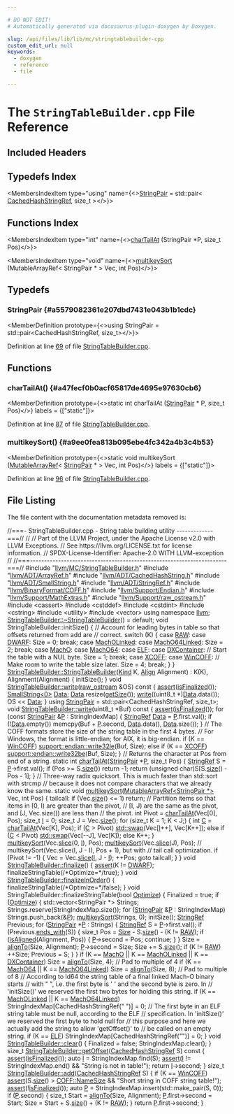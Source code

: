 ```yaml
---

# DO NOT EDIT!
# Automatically generated via docusaurus-plugin-doxygen by Doxygen.

slug: /api/files/lib/lib/mc/stringtablebuilder-cpp
custom_edit_url: null
keywords:
  - doxygen
  - reference
  - file

---
```





# The `StringTableBuilder.cpp` File Reference

<DoxygenPage pluginConfig={pluginConfig}>



## Included Headers

<IncludesList>
<IncludesListItem
  filePath="llvm/MC/StringTableBuilder.h"
  permalink="/docs/api/files/include/include/llvm/include/llvm/mc/stringtablebuilder-h"
  isLocal="true" />
<IncludesListItem
  filePath="llvm/ADT/ArrayRef.h"
  permalink="/docs/api/files/include/include/llvm/include/llvm/adt/arrayref-h"
  isLocal="true" />
<IncludesListItem
  filePath="llvm/ADT/CachedHashString.h"
  permalink="/docs/api/files/include/include/llvm/include/llvm/adt/cachedhashstring-h"
  isLocal="true" />
<IncludesListItem
  filePath="llvm/ADT/SmallString.h"
  permalink="/docs/api/files/include/include/llvm/include/llvm/adt/smallstring-h"
  isLocal="true" />
<IncludesListItem
  filePath="llvm/ADT/StringRef.h"
  permalink="/docs/api/files/include/include/llvm/include/llvm/adt/stringref-h"
  isLocal="true" />
<IncludesListItem
  filePath="llvm/BinaryFormat/COFF.h"
  permalink="/docs/api/files/include/include/llvm/include/llvm/binaryformat/coff-h"
  isLocal="true" />
<IncludesListItem
  filePath="llvm/Support/Endian.h"
  permalink="/docs/api/files/include/include/llvm/include/llvm/support/endian-h"
  isLocal="true" />
<IncludesListItem
  filePath="llvm/Support/MathExtras.h"
  permalink="/docs/api/files/include/include/llvm/include/llvm/support/mathextras-h"
  isLocal="true" />
<IncludesListItem
  filePath="llvm/Support/raw_ostream.h"
  permalink="/docs/api/files/include/include/llvm/include/llvm/support/raw-ostream-h"
  isLocal="true" />
<IncludesListItem
  filePath="cassert"
  permalink=""
  isLocal="false" />
<IncludesListItem
  filePath="cstddef"
  permalink=""
  isLocal="false" />
<IncludesListItem
  filePath="cstdint"
  permalink=""
  isLocal="false" />
<IncludesListItem
  filePath="cstring"
  permalink=""
  isLocal="false" />
<IncludesListItem
  filePath="utility"
  permalink=""
  isLocal="false" />
<IncludesListItem
  filePath="vector"
  permalink=""
  isLocal="false" />
</IncludesList>

## Typedefs Index

<MembersIndex>

<MembersIndexItem
  type="using"
  name={<><a href="#a5579082361e207dbd7431e043b1b1cdc">StringPair</a> = std::pair&lt; <a href="/docs/api/classes/llvm/cachedhashstringref">CachedHashStringRef</a>, size&#95;t &gt;</>}>
</MembersIndexItem>

</MembersIndex>

## Functions Index

<MembersIndex>

<MembersIndexItem
  type="int"
  name={<><a href="#a47fecf0b0acf65817de4695e97630cb6">charTailAt</a> (StringPair &#42;P, size&#95;t Pos)</>}>
</MembersIndexItem>

<MembersIndexItem
  type="void"
  name={<><a href="#a9ee0fea813b095ebe4fc342a4b3c4b53">multikeySort</a> (MutableArrayRef&lt; StringPair &#42; &gt; Vec, int Pos)</>}>
</MembersIndexItem>

</MembersIndex>


<SectionDefinition>

## Typedefs

### StringPair {#a5579082361e207dbd7431e043b1b1cdc}

<MemberDefinition
  prototype={<>using StringPair =  std::pair&lt;CachedHashStringRef, size&#95;t&gt;</>}>

Definition at line <a href="#l00069">69</a> of file <a href="/docs/api/files/lib/lib/mc/stringtablebuilder-cpp">StringTableBuilder.cpp</a>.
</MemberDefinition>

</SectionDefinition>

<SectionDefinition>

## Functions

### charTailAt() {#a47fecf0b0acf65817de4695e97630cb6}

<MemberDefinition
  prototype={<>static int charTailAt (<a href="#a5579082361e207dbd7431e043b1b1cdc">StringPair</a> &#42; P, size&#95;t Pos)</>}
  labels = {["static"]}>

Definition at line <a href="#l00087">87</a> of file <a href="/docs/api/files/lib/lib/mc/stringtablebuilder-cpp">StringTableBuilder.cpp</a>.
</MemberDefinition>

### multikeySort() {#a9ee0fea813b095ebe4fc342a4b3c4b53}

<MemberDefinition
  prototype={<>static void multikeySort (<a href="/docs/api/classes/llvm/mutablearrayref">MutableArrayRef</a>&lt; <a href="#a5579082361e207dbd7431e043b1b1cdc">StringPair</a> &#42; &gt; Vec, int Pos)</>}
  labels = {["static"]}>

Definition at line <a href="#l00096">96</a> of file <a href="/docs/api/files/lib/lib/mc/stringtablebuilder-cpp">StringTableBuilder.cpp</a>.
</MemberDefinition>

</SectionDefinition>

## File Listing

The file content with the documentation metadata removed is:

<ProgramListing>

<Link id="l00001" /><CodeLine lineNumber="1"><Highlight kind="comment">//===- StringTableBuilder.cpp - String table building utility -------------===//</Highlight><Highlight kind="normal"></Highlight></CodeLine>
<Link id="l00002" /><CodeLine lineNumber="2"><Highlight kind="normal"></Highlight><Highlight kind="comment">//</Highlight><Highlight kind="normal"></Highlight></CodeLine>
<Link id="l00003" /><CodeLine lineNumber="3"><Highlight kind="normal"></Highlight><Highlight kind="comment">// Part of the LLVM Project, under the Apache License v2.0 with LLVM Exceptions.</Highlight><Highlight kind="normal"></Highlight></CodeLine>
<Link id="l00004" /><CodeLine lineNumber="4"><Highlight kind="normal"></Highlight><Highlight kind="comment">// See https://llvm.org/LICENSE.txt for license information.</Highlight><Highlight kind="normal"></Highlight></CodeLine>
<Link id="l00005" /><CodeLine lineNumber="5"><Highlight kind="normal"></Highlight><Highlight kind="comment">// SPDX-License-Identifier: Apache-2.0 WITH LLVM-exception</Highlight><Highlight kind="normal"></Highlight></CodeLine>
<Link id="l00006" /><CodeLine lineNumber="6"><Highlight kind="normal"></Highlight><Highlight kind="comment">//</Highlight><Highlight kind="normal"></Highlight></CodeLine>
<Link id="l00007" /><CodeLine lineNumber="7"><Highlight kind="normal"></Highlight><Highlight kind="comment">//===----------------------------------------------------------------------===//</Highlight><Highlight kind="normal"></Highlight></CodeLine>
<Link id="l00008" /><CodeLine lineNumber="8"><Highlight kind="normal"></Highlight></CodeLine>
<Link id="l00009" /><CodeLine lineNumber="9"><Highlight kind="normal"></Highlight><Highlight kind="preprocessor">#include &quot;<a href="/docs/api/files/include/include/llvm/include/llvm/mc/stringtablebuilder-h">llvm/MC/StringTableBuilder.h</a>&quot;</Highlight><Highlight kind="normal"></Highlight></CodeLine>
<Link id="l00010" /><CodeLine lineNumber="10"><Highlight kind="normal"></Highlight><Highlight kind="preprocessor">#include &quot;<a href="/docs/api/files/include/include/llvm/include/llvm/adt/arrayref-h">llvm/ADT/ArrayRef.h</a>&quot;</Highlight><Highlight kind="normal"></Highlight></CodeLine>
<Link id="l00011" /><CodeLine lineNumber="11"><Highlight kind="normal"></Highlight><Highlight kind="preprocessor">#include &quot;<a href="/docs/api/files/include/include/llvm/include/llvm/adt/cachedhashstring-h">llvm/ADT/CachedHashString.h</a>&quot;</Highlight><Highlight kind="normal"></Highlight></CodeLine>
<Link id="l00012" /><CodeLine lineNumber="12"><Highlight kind="normal"></Highlight><Highlight kind="preprocessor">#include &quot;<a href="/docs/api/files/include/include/llvm/include/llvm/adt/smallstring-h">llvm/ADT/SmallString.h</a>&quot;</Highlight><Highlight kind="normal"></Highlight></CodeLine>
<Link id="l00013" /><CodeLine lineNumber="13"><Highlight kind="normal"></Highlight><Highlight kind="preprocessor">#include &quot;<a href="/docs/api/files/include/include/llvm/include/llvm/adt/stringref-h">llvm/ADT/StringRef.h</a>&quot;</Highlight><Highlight kind="normal"></Highlight></CodeLine>
<Link id="l00014" /><CodeLine lineNumber="14"><Highlight kind="normal"></Highlight><Highlight kind="preprocessor">#include &quot;<a href="/docs/api/files/include/include/llvm/include/llvm/binaryformat/coff-h">llvm/BinaryFormat/COFF.h</a>&quot;</Highlight><Highlight kind="normal"></Highlight></CodeLine>
<Link id="l00015" /><CodeLine lineNumber="15"><Highlight kind="normal"></Highlight><Highlight kind="preprocessor">#include &quot;<a href="/docs/api/files/include/include/llvm/include/llvm/support/endian-h">llvm/Support/Endian.h</a>&quot;</Highlight><Highlight kind="normal"></Highlight></CodeLine>
<Link id="l00016" /><CodeLine lineNumber="16"><Highlight kind="normal"></Highlight><Highlight kind="preprocessor">#include &quot;<a href="/docs/api/files/include/include/llvm/include/llvm/support/mathextras-h">llvm/Support/MathExtras.h</a>&quot;</Highlight><Highlight kind="normal"></Highlight></CodeLine>
<Link id="l00017" /><CodeLine lineNumber="17"><Highlight kind="normal"></Highlight><Highlight kind="preprocessor">#include &quot;<a href="/docs/api/files/include/include/llvm/include/llvm/support/raw-ostream-h">llvm/Support/raw&#95;ostream.h</a>&quot;</Highlight><Highlight kind="normal"></Highlight></CodeLine>
<Link id="l00018" /><CodeLine lineNumber="18"><Highlight kind="normal"></Highlight><Highlight kind="preprocessor">#include &lt;cassert&gt;</Highlight><Highlight kind="normal"></Highlight></CodeLine>
<Link id="l00019" /><CodeLine lineNumber="19"><Highlight kind="normal"></Highlight><Highlight kind="preprocessor">#include &lt;cstddef&gt;</Highlight><Highlight kind="normal"></Highlight></CodeLine>
<Link id="l00020" /><CodeLine lineNumber="20"><Highlight kind="normal"></Highlight><Highlight kind="preprocessor">#include &lt;cstdint&gt;</Highlight><Highlight kind="normal"></Highlight></CodeLine>
<Link id="l00021" /><CodeLine lineNumber="21"><Highlight kind="normal"></Highlight><Highlight kind="preprocessor">#include &lt;cstring&gt;</Highlight><Highlight kind="normal"></Highlight></CodeLine>
<Link id="l00022" /><CodeLine lineNumber="22"><Highlight kind="normal"></Highlight><Highlight kind="preprocessor">#include &lt;utility&gt;</Highlight><Highlight kind="normal"></Highlight></CodeLine>
<Link id="l00023" /><CodeLine lineNumber="23"><Highlight kind="normal"></Highlight><Highlight kind="preprocessor">#include &lt;vector&gt;</Highlight><Highlight kind="normal"></Highlight></CodeLine>
<Link id="l00024" /><CodeLine lineNumber="24"><Highlight kind="normal"></Highlight></CodeLine>
<Link id="l00025" /><CodeLine lineNumber="25"><Highlight kind="normal"></Highlight><Highlight kind="keyword">using namespace </Highlight><Highlight kind="normal"><a href="/docs/api/namespaces/llvm">llvm</a>;</Highlight></CodeLine>
<Link id="l00026" /><CodeLine lineNumber="26"><Highlight kind="normal"></Highlight></CodeLine>
<Link id="l00027" /><CodeLine lineNumber="27"><Highlight kind="normal"><a href="/docs/api/classes/llvm/stringtablebuilder/#a6cafb774782fffec29167921f23e9f6c">StringTableBuilder::~StringTableBuilder</a>() = </Highlight><Highlight kind="keywordflow">default</Highlight><Highlight kind="normal">;</Highlight></CodeLine>
<Link id="l00028" /><CodeLine lineNumber="28"><Highlight kind="normal"></Highlight></CodeLine>
<Link id="l00029" /><CodeLine lineNumber="29"><Highlight kind="normal"></Highlight><Highlight kind="keywordtype">void</Highlight><Highlight kind="normal"> StringTableBuilder::initSize() &#123;</Highlight></CodeLine>
<Link id="l00030" /><CodeLine lineNumber="30"><Highlight kind="normal">  </Highlight><Highlight kind="comment">// Account for leading bytes in table so that offsets returned from add are</Highlight><Highlight kind="normal"></Highlight></CodeLine>
<Link id="l00031" /><CodeLine lineNumber="31"><Highlight kind="normal">  </Highlight><Highlight kind="comment">// correct.</Highlight><Highlight kind="normal"></Highlight></CodeLine>
<Link id="l00032" /><CodeLine lineNumber="32"><Highlight kind="normal">  </Highlight><Highlight kind="keywordflow">switch</Highlight><Highlight kind="normal"> (K) &#123;</Highlight></CodeLine>
<Link id="l00033" /><CodeLine lineNumber="33"><Highlight kind="normal">  </Highlight><Highlight kind="keywordflow">case</Highlight><Highlight kind="normal"> <a href="/docs/api/classes/llvm/stringtablebuilder/#a58c8b5f09afd8827aed05c9a1804e73aa7276fc7b95014e9041e70e8d0bfcdc3d">RAW</a>:</Highlight></CodeLine>
<Link id="l00034" /><CodeLine lineNumber="34"><Highlight kind="normal">  </Highlight><Highlight kind="keywordflow">case</Highlight><Highlight kind="normal"> <a href="/docs/api/classes/llvm/stringtablebuilder/#a58c8b5f09afd8827aed05c9a1804e73aafa19fdcc19d034fbc975465426a59188">DWARF</a>:</Highlight></CodeLine>
<Link id="l00035" /><CodeLine lineNumber="35"><Highlight kind="normal">    Size = 0;</Highlight></CodeLine>
<Link id="l00036" /><CodeLine lineNumber="36"><Highlight kind="normal">    </Highlight><Highlight kind="keywordflow">break</Highlight><Highlight kind="normal">;</Highlight></CodeLine>
<Link id="l00037" /><CodeLine lineNumber="37"><Highlight kind="normal">  </Highlight><Highlight kind="keywordflow">case</Highlight><Highlight kind="normal"> <a href="/docs/api/classes/llvm/stringtablebuilder/#a58c8b5f09afd8827aed05c9a1804e73aa9ab9fedf71c77844b4a749845cd82e06">MachOLinked</a>:</Highlight></CodeLine>
<Link id="l00038" /><CodeLine lineNumber="38"><Highlight kind="normal">  </Highlight><Highlight kind="keywordflow">case</Highlight><Highlight kind="normal"> <a href="/docs/api/classes/llvm/stringtablebuilder/#a58c8b5f09afd8827aed05c9a1804e73aa24f103126892bfe4a4889575005e5837">MachO64Linked</a>:</Highlight></CodeLine>
<Link id="l00039" /><CodeLine lineNumber="39"><Highlight kind="normal">    Size = 2;</Highlight></CodeLine>
<Link id="l00040" /><CodeLine lineNumber="40"><Highlight kind="normal">    </Highlight><Highlight kind="keywordflow">break</Highlight><Highlight kind="normal">;</Highlight></CodeLine>
<Link id="l00041" /><CodeLine lineNumber="41"><Highlight kind="normal">  </Highlight><Highlight kind="keywordflow">case</Highlight><Highlight kind="normal"> <a href="/docs/api/classes/llvm/stringtablebuilder/#a58c8b5f09afd8827aed05c9a1804e73aad9c26952cc8eda5313843bab92a4b47c">MachO</a>:</Highlight></CodeLine>
<Link id="l00042" /><CodeLine lineNumber="42"><Highlight kind="normal">  </Highlight><Highlight kind="keywordflow">case</Highlight><Highlight kind="normal"> <a href="/docs/api/classes/llvm/stringtablebuilder/#a58c8b5f09afd8827aed05c9a1804e73aad1181b7fcf315dfde97a58d1a158b2e1">MachO64</a>:</Highlight></CodeLine>
<Link id="l00043" /><CodeLine lineNumber="43"><Highlight kind="normal">  </Highlight><Highlight kind="keywordflow">case</Highlight><Highlight kind="normal"> <a href="/docs/api/classes/llvm/stringtablebuilder/#a58c8b5f09afd8827aed05c9a1804e73aadb97a5bc1bb9ee2bc8b2dbb9065755f5">ELF</a>:</Highlight></CodeLine>
<Link id="l00044" /><CodeLine lineNumber="44"><Highlight kind="normal">  </Highlight><Highlight kind="keywordflow">case</Highlight><Highlight kind="normal"> <a href="/docs/api/classes/llvm/stringtablebuilder/#a58c8b5f09afd8827aed05c9a1804e73aa195bde7c1cb7c6635198f26a25801ab6">DXContainer</a>:</Highlight></CodeLine>
<Link id="l00045" /><CodeLine lineNumber="45"><Highlight kind="normal">    </Highlight><Highlight kind="comment">// Start the table with a NUL byte.</Highlight><Highlight kind="normal"></Highlight></CodeLine>
<Link id="l00046" /><CodeLine lineNumber="46"><Highlight kind="normal">    Size = 1;</Highlight></CodeLine>
<Link id="l00047" /><CodeLine lineNumber="47"><Highlight kind="normal">    </Highlight><Highlight kind="keywordflow">break</Highlight><Highlight kind="normal">;</Highlight></CodeLine>
<Link id="l00048" /><CodeLine lineNumber="48"><Highlight kind="normal">  </Highlight><Highlight kind="keywordflow">case</Highlight><Highlight kind="normal"> <a href="/docs/api/classes/llvm/stringtablebuilder/#a58c8b5f09afd8827aed05c9a1804e73aa4577a254fb772e7f6c92648b602657f1">XCOFF</a>:</Highlight></CodeLine>
<Link id="l00049" /><CodeLine lineNumber="49"><Highlight kind="normal">  </Highlight><Highlight kind="keywordflow">case</Highlight><Highlight kind="normal"> <a href="/docs/api/classes/llvm/stringtablebuilder/#a58c8b5f09afd8827aed05c9a1804e73aa3b433aad0b57e92f9970815c495fad4d">WinCOFF</a>:</Highlight></CodeLine>
<Link id="l00050" /><CodeLine lineNumber="50"><Highlight kind="normal">    </Highlight><Highlight kind="comment">// Make room to write the table size later.</Highlight><Highlight kind="normal"></Highlight></CodeLine>
<Link id="l00051" /><CodeLine lineNumber="51"><Highlight kind="normal">    Size = 4;</Highlight></CodeLine>
<Link id="l00052" /><CodeLine lineNumber="52"><Highlight kind="normal">    </Highlight><Highlight kind="keywordflow">break</Highlight><Highlight kind="normal">;</Highlight></CodeLine>
<Link id="l00053" /><CodeLine lineNumber="53"><Highlight kind="normal">  &#125;</Highlight></CodeLine>
<Link id="l00054" /><CodeLine lineNumber="54"><Highlight kind="normal">&#125;</Highlight></CodeLine>
<Link id="l00055" /><CodeLine lineNumber="55"><Highlight kind="normal"></Highlight></CodeLine>
<Link id="l00056" /><CodeLine lineNumber="56" lineLink="/docs/api/classes/llvm/stringtablebuilder/#af37419537c597404e7659cc4e2096f39"><Highlight kind="normal"><a href="/docs/api/classes/llvm/stringtablebuilder/#af37419537c597404e7659cc4e2096f39">StringTableBuilder::StringTableBuilder</a>(<a href="/docs/api/classes/llvm/stringtablebuilder/#a58c8b5f09afd8827aed05c9a1804e73a">Kind</a> K, <a href="/docs/api/structs/llvm/align">Align</a> Alignment)</Highlight></CodeLine>
<Link id="l00057" /><CodeLine lineNumber="57"><Highlight kind="normal">    : K(K), Alignment(Alignment) &#123;</Highlight></CodeLine>
<Link id="l00058" /><CodeLine lineNumber="58"><Highlight kind="normal">  initSize();</Highlight></CodeLine>
<Link id="l00059" /><CodeLine lineNumber="59"><Highlight kind="normal">&#125;</Highlight></CodeLine>
<Link id="l00060" /><CodeLine lineNumber="60"><Highlight kind="normal"></Highlight></CodeLine>
<Link id="l00061" /><CodeLine lineNumber="61" lineLink="/docs/api/classes/llvm/stringtablebuilder/#ae2469d919349b52e2d98dd09fed5d623"><Highlight kind="normal"></Highlight><Highlight kind="keywordtype">void</Highlight><Highlight kind="normal"> <a href="/docs/api/classes/llvm/stringtablebuilder/#ae2469d919349b52e2d98dd09fed5d623">StringTableBuilder::write</a>(<a href="/docs/api/classes/llvm/raw-ostream">raw&#95;ostream</a> &amp;OS)</Highlight><Highlight kind="keyword"> const </Highlight><Highlight kind="normal">&#123;</Highlight></CodeLine>
<Link id="l00062" /><CodeLine lineNumber="62"><Highlight kind="normal">  <a href="/docs/api/files/lib/lib/target/lib/target/amdgpu/silowercontrolflow-cpp/#a4868c5d81c5ccc98c47aeab6244346a0">assert</a>(<a href="/docs/api/classes/llvm/stringtablebuilder/#ad377faec4ee6f12fcdfe1547101de791">isFinalized</a>());</Highlight></CodeLine>
<Link id="l00063" /><CodeLine lineNumber="63"><Highlight kind="normal">  <a href="/docs/api/classes/llvm/smallstring">SmallString&lt;0&gt;</a> <a href="/docs/api/namespaces/llvm/#aa20539e89704d20b98b97e9c3feac934">Data</a>;</Highlight></CodeLine>
<Link id="l00064" /><CodeLine lineNumber="64"><Highlight kind="normal">  <a href="/docs/api/namespaces/llvm/#aa20539e89704d20b98b97e9c3feac934">Data</a>.resize(<a href="/docs/api/classes/llvm/stringtablebuilder/#af48cff00887e58910f0074f00165b784">getSize</a>());</Highlight></CodeLine>
<Link id="l00065" /><CodeLine lineNumber="65"><Highlight kind="normal">  <a href="/docs/api/classes/llvm/stringtablebuilder/#ae2469d919349b52e2d98dd09fed5d623">write</a>((uint8&#95;t &#42;)<a href="/docs/api/namespaces/llvm/#aa20539e89704d20b98b97e9c3feac934">Data</a>.data());</Highlight></CodeLine>
<Link id="l00066" /><CodeLine lineNumber="66"><Highlight kind="normal">  OS &lt;&lt; <a href="/docs/api/namespaces/llvm/#aa20539e89704d20b98b97e9c3feac934">Data</a>;</Highlight></CodeLine>
<Link id="l00067" /><CodeLine lineNumber="67"><Highlight kind="normal">&#125;</Highlight></CodeLine>
<Link id="l00068" /><CodeLine lineNumber="68"><Highlight kind="normal"></Highlight></CodeLine>
<Link id="l00069" /><CodeLine lineNumber="69" lineLink="#a5579082361e207dbd7431e043b1b1cdc"><Highlight kind="normal"></Highlight><Highlight kind="keyword">using </Highlight><Highlight kind="normal"><a href="#a5579082361e207dbd7431e043b1b1cdc">StringPair</a> = std::pair&lt;CachedHashStringRef, size&#95;t&gt;;</Highlight></CodeLine>
<Link id="l00070" /><CodeLine lineNumber="70"><Highlight kind="normal"></Highlight></CodeLine>
<Link id="l00071" /><CodeLine lineNumber="71" lineLink="/docs/api/classes/llvm/stringtablebuilder/#a4c04d3fd68e4c5a63750703a90b54b25"><Highlight kind="normal"></Highlight><Highlight kind="keywordtype">void</Highlight><Highlight kind="normal"> <a href="/docs/api/classes/llvm/stringtablebuilder/#ae2469d919349b52e2d98dd09fed5d623">StringTableBuilder::write</a>(uint8&#95;t &#42;Buf)</Highlight><Highlight kind="keyword"> const </Highlight><Highlight kind="normal">&#123;</Highlight></CodeLine>
<Link id="l00072" /><CodeLine lineNumber="72"><Highlight kind="normal">  <a href="/docs/api/files/lib/lib/target/lib/target/amdgpu/silowercontrolflow-cpp/#a4868c5d81c5ccc98c47aeab6244346a0">assert</a>(<a href="/docs/api/classes/llvm/stringtablebuilder/#ad377faec4ee6f12fcdfe1547101de791">isFinalized</a>());</Highlight></CodeLine>
<Link id="l00073" /><CodeLine lineNumber="73"><Highlight kind="normal">  </Highlight><Highlight kind="keywordflow">for</Highlight><Highlight kind="normal"> (</Highlight><Highlight kind="keyword">const</Highlight><Highlight kind="normal"> <a href="#a5579082361e207dbd7431e043b1b1cdc">StringPair</a> &amp;<a href="/docs/api/files/lib/lib/option/option-cpp/#a04665169063c8ca1f2ea96c27fc7c2b2">P</a> : StringIndexMap) &#123;</Highlight></CodeLine>
<Link id="l00074" /><CodeLine lineNumber="74"><Highlight kind="normal">    <a href="/docs/api/classes/llvm/stringref">StringRef</a> <a href="/docs/api/namespaces/llvm/#aa20539e89704d20b98b97e9c3feac934">Data</a> = <a href="/docs/api/files/lib/lib/option/option-cpp/#a04665169063c8ca1f2ea96c27fc7c2b2">P</a>.first.val();</Highlight></CodeLine>
<Link id="l00075" /><CodeLine lineNumber="75"><Highlight kind="normal">    </Highlight><Highlight kind="keywordflow">if</Highlight><Highlight kind="normal"> (!<a href="/docs/api/namespaces/llvm/#aa20539e89704d20b98b97e9c3feac934">Data</a>.empty())</Highlight></CodeLine>
<Link id="l00076" /><CodeLine lineNumber="76"><Highlight kind="normal">      memcpy(Buf + <a href="/docs/api/files/lib/lib/option/option-cpp/#a04665169063c8ca1f2ea96c27fc7c2b2">P</a>.second, <a href="/docs/api/namespaces/llvm/#aa20539e89704d20b98b97e9c3feac934">Data</a>.data(), <a href="/docs/api/namespaces/llvm/#aa20539e89704d20b98b97e9c3feac934">Data</a>.size());</Highlight></CodeLine>
<Link id="l00077" /><CodeLine lineNumber="77"><Highlight kind="normal">  &#125;</Highlight></CodeLine>
<Link id="l00078" /><CodeLine lineNumber="78"><Highlight kind="normal">  </Highlight><Highlight kind="comment">// The COFF formats store the size of the string table in the first 4 bytes.</Highlight><Highlight kind="normal"></Highlight></CodeLine>
<Link id="l00079" /><CodeLine lineNumber="79"><Highlight kind="normal">  </Highlight><Highlight kind="comment">// For Windows, the format is little-endian; for AIX, it is big-endian.</Highlight><Highlight kind="normal"></Highlight></CodeLine>
<Link id="l00080" /><CodeLine lineNumber="80"><Highlight kind="normal">  </Highlight><Highlight kind="keywordflow">if</Highlight><Highlight kind="normal"> (K == <a href="/docs/api/classes/llvm/stringtablebuilder/#a58c8b5f09afd8827aed05c9a1804e73aa3b433aad0b57e92f9970815c495fad4d">WinCOFF</a>)</Highlight></CodeLine>
<Link id="l00081" /><CodeLine lineNumber="81"><Highlight kind="normal">    <a href="/docs/api/namespaces/llvm/support/endian/#a4f05956d010455624c13f5eb2217bc8b">support::endian::write32le</a>(Buf, Size);</Highlight></CodeLine>
<Link id="l00082" /><CodeLine lineNumber="82"><Highlight kind="normal">  </Highlight><Highlight kind="keywordflow">else</Highlight><Highlight kind="normal"> </Highlight><Highlight kind="keywordflow">if</Highlight><Highlight kind="normal"> (K == <a href="/docs/api/classes/llvm/stringtablebuilder/#a58c8b5f09afd8827aed05c9a1804e73aa4577a254fb772e7f6c92648b602657f1">XCOFF</a>)</Highlight></CodeLine>
<Link id="l00083" /><CodeLine lineNumber="83"><Highlight kind="normal">    <a href="/docs/api/namespaces/llvm/support/endian/#a71eb44a745361d5437d4a53f9f30dd3d">support::endian::write32be</a>(Buf, Size);</Highlight></CodeLine>
<Link id="l00084" /><CodeLine lineNumber="84"><Highlight kind="normal">&#125;</Highlight></CodeLine>
<Link id="l00085" /><CodeLine lineNumber="85"><Highlight kind="normal"></Highlight></CodeLine>
<Link id="l00086" /><CodeLine lineNumber="86"><Highlight kind="normal"></Highlight><Highlight kind="comment">// Returns the character at Pos from end of a string.</Highlight><Highlight kind="normal"></Highlight></CodeLine>
<Link id="l00087" /><CodeLine lineNumber="87" lineLink="#a47fecf0b0acf65817de4695e97630cb6"><Highlight kind="normal"></Highlight><Highlight kind="keyword">static</Highlight><Highlight kind="normal"> </Highlight><Highlight kind="keywordtype">int</Highlight><Highlight kind="normal"> <a href="#a47fecf0b0acf65817de4695e97630cb6">charTailAt</a>(<a href="#a5579082361e207dbd7431e043b1b1cdc">StringPair</a> &#42;<a href="/docs/api/files/lib/lib/option/option-cpp/#a04665169063c8ca1f2ea96c27fc7c2b2">P</a>, </Highlight><Highlight kind="keywordtype">size&#95;t</Highlight><Highlight kind="normal"> Pos) &#123;</Highlight></CodeLine>
<Link id="l00088" /><CodeLine lineNumber="88"><Highlight kind="normal">  <a href="/docs/api/classes/llvm/stringref">StringRef</a> S = <a href="/docs/api/files/lib/lib/option/option-cpp/#a04665169063c8ca1f2ea96c27fc7c2b2">P</a>-&gt;first.val();</Highlight></CodeLine>
<Link id="l00089" /><CodeLine lineNumber="89"><Highlight kind="normal">  </Highlight><Highlight kind="keywordflow">if</Highlight><Highlight kind="normal"> (Pos &gt;= S.<a href="/docs/api/classes/llvm/stringref/#a5db9240c74644c67759dd0f901fc3c7d">size</a>())</Highlight></CodeLine>
<Link id="l00090" /><CodeLine lineNumber="90"><Highlight kind="normal">    </Highlight><Highlight kind="keywordflow">return</Highlight><Highlight kind="normal"> -1;</Highlight></CodeLine>
<Link id="l00091" /><CodeLine lineNumber="91"><Highlight kind="normal">  </Highlight><Highlight kind="keywordflow">return</Highlight><Highlight kind="normal"> (</Highlight><Highlight kind="keywordtype">unsigned</Highlight><Highlight kind="normal"> </Highlight><Highlight kind="keywordtype">char</Highlight><Highlight kind="normal">)S&#91;S.<a href="/docs/api/classes/llvm/stringref/#a5db9240c74644c67759dd0f901fc3c7d">size</a>() - Pos - 1&#93;;</Highlight></CodeLine>
<Link id="l00092" /><CodeLine lineNumber="92"><Highlight kind="normal">&#125;</Highlight></CodeLine>
<Link id="l00093" /><CodeLine lineNumber="93"><Highlight kind="normal"></Highlight></CodeLine>
<Link id="l00094" /><CodeLine lineNumber="94"><Highlight kind="normal"></Highlight><Highlight kind="comment">// Three-way radix quicksort. This is much faster than std::sort with strcmp</Highlight><Highlight kind="normal"></Highlight></CodeLine>
<Link id="l00095" /><CodeLine lineNumber="95"><Highlight kind="normal"></Highlight><Highlight kind="comment">// because it does not compare characters that we already know the same.</Highlight><Highlight kind="normal"></Highlight></CodeLine>
<Link id="l00096" /><CodeLine lineNumber="96" lineLink="#a9ee0fea813b095ebe4fc342a4b3c4b53"><Highlight kind="normal"></Highlight><Highlight kind="keyword">static</Highlight><Highlight kind="normal"> </Highlight><Highlight kind="keywordtype">void</Highlight><Highlight kind="normal"> <a href="#a9ee0fea813b095ebe4fc342a4b3c4b53">multikeySort</a>(<a href="/docs/api/classes/llvm/mutablearrayref">MutableArrayRef&lt;StringPair &#42;&gt;</a> Vec, </Highlight><Highlight kind="keywordtype">int</Highlight><Highlight kind="normal"> Pos) &#123;</Highlight></CodeLine>
<Link id="l00097" /><CodeLine lineNumber="97"><Highlight kind="normal">tailcall:</Highlight></CodeLine>
<Link id="l00098" /><CodeLine lineNumber="98"><Highlight kind="normal">  </Highlight><Highlight kind="keywordflow">if</Highlight><Highlight kind="normal"> (Vec.<a href="/docs/api/classes/llvm/arrayref/#a85ffb6531d4cda988ea81f18d4e56fb7">size</a>() &lt;= 1)</Highlight></CodeLine>
<Link id="l00099" /><CodeLine lineNumber="99"><Highlight kind="normal">    </Highlight><Highlight kind="keywordflow">return</Highlight><Highlight kind="normal">;</Highlight></CodeLine>
<Link id="l00100" /><CodeLine lineNumber="100"><Highlight kind="normal"></Highlight></CodeLine>
<Link id="l00101" /><CodeLine lineNumber="101"><Highlight kind="normal">  </Highlight><Highlight kind="comment">// Partition items so that items in &#91;0, I) are greater than the pivot,</Highlight><Highlight kind="normal"></Highlight></CodeLine>
<Link id="l00102" /><CodeLine lineNumber="102"><Highlight kind="normal">  </Highlight><Highlight kind="comment">// &#91;I, J) are the same as the pivot, and &#91;J, Vec.size()) are less than</Highlight><Highlight kind="normal"></Highlight></CodeLine>
<Link id="l00103" /><CodeLine lineNumber="103"><Highlight kind="normal">  </Highlight><Highlight kind="comment">// the pivot.</Highlight><Highlight kind="normal"></Highlight></CodeLine>
<Link id="l00104" /><CodeLine lineNumber="104"><Highlight kind="normal">  </Highlight><Highlight kind="keywordtype">int</Highlight><Highlight kind="normal"> Pivot = <a href="#a47fecf0b0acf65817de4695e97630cb6">charTailAt</a>(Vec&#91;0&#93;, Pos);</Highlight></CodeLine>
<Link id="l00105" /><CodeLine lineNumber="105"><Highlight kind="normal">  </Highlight><Highlight kind="keywordtype">size&#95;t</Highlight><Highlight kind="normal"> <a href="/docs/api/files/lib/lib/support/md5-cpp/#ac0eafdc9ee161b71e7af98af736952fd">I</a> = 0;</Highlight></CodeLine>
<Link id="l00106" /><CodeLine lineNumber="106"><Highlight kind="normal">  </Highlight><Highlight kind="keywordtype">size&#95;t</Highlight><Highlight kind="normal"> J = Vec.<a href="/docs/api/classes/llvm/arrayref/#a85ffb6531d4cda988ea81f18d4e56fb7">size</a>();</Highlight></CodeLine>
<Link id="l00107" /><CodeLine lineNumber="107"><Highlight kind="normal">  </Highlight><Highlight kind="keywordflow">for</Highlight><Highlight kind="normal"> (</Highlight><Highlight kind="keywordtype">size&#95;t</Highlight><Highlight kind="normal"> K = 1; K &lt; J;) &#123;</Highlight></CodeLine>
<Link id="l00108" /><CodeLine lineNumber="108"><Highlight kind="normal">    </Highlight><Highlight kind="keywordtype">int</Highlight><Highlight kind="normal"> <a href="/docs/api/namespaces/llvm/callingconv/#ac6aa1387c4375260e2468eb5a77fdb4cafd841a49aec1539bc88abc8ff9e170fb">C</a> = <a href="#a47fecf0b0acf65817de4695e97630cb6">charTailAt</a>(Vec&#91;K&#93;, Pos);</Highlight></CodeLine>
<Link id="l00109" /><CodeLine lineNumber="109"><Highlight kind="normal">    </Highlight><Highlight kind="keywordflow">if</Highlight><Highlight kind="normal"> (<a href="/docs/api/namespaces/llvm/callingconv/#ac6aa1387c4375260e2468eb5a77fdb4cafd841a49aec1539bc88abc8ff9e170fb">C</a> &gt; Pivot)</Highlight></CodeLine>
<Link id="l00110" /><CodeLine lineNumber="110"><Highlight kind="normal">      <a href="/docs/api/namespaces/std/#ab8424022895aee3e366fb9a32f2883cb">std::swap</a>(Vec&#91;<a href="/docs/api/files/lib/lib/support/md5-cpp/#ac0eafdc9ee161b71e7af98af736952fd">I</a>++&#93;, Vec&#91;K++&#93;);</Highlight></CodeLine>
<Link id="l00111" /><CodeLine lineNumber="111"><Highlight kind="normal">    </Highlight><Highlight kind="keywordflow">else</Highlight><Highlight kind="normal"> </Highlight><Highlight kind="keywordflow">if</Highlight><Highlight kind="normal"> (<a href="/docs/api/namespaces/llvm/callingconv/#ac6aa1387c4375260e2468eb5a77fdb4cafd841a49aec1539bc88abc8ff9e170fb">C</a> &lt; Pivot)</Highlight></CodeLine>
<Link id="l00112" /><CodeLine lineNumber="112"><Highlight kind="normal">      <a href="/docs/api/namespaces/std/#ab8424022895aee3e366fb9a32f2883cb">std::swap</a>(Vec&#91;--J&#93;, Vec&#91;K&#93;);</Highlight></CodeLine>
<Link id="l00113" /><CodeLine lineNumber="113"><Highlight kind="normal">    </Highlight><Highlight kind="keywordflow">else</Highlight><Highlight kind="normal"></Highlight></CodeLine>
<Link id="l00114" /><CodeLine lineNumber="114"><Highlight kind="normal">      K++;</Highlight></CodeLine>
<Link id="l00115" /><CodeLine lineNumber="115"><Highlight kind="normal">  &#125;</Highlight></CodeLine>
<Link id="l00116" /><CodeLine lineNumber="116"><Highlight kind="normal"></Highlight></CodeLine>
<Link id="l00117" /><CodeLine lineNumber="117"><Highlight kind="normal">  <a href="#a9ee0fea813b095ebe4fc342a4b3c4b53">multikeySort</a>(Vec.<a href="/docs/api/classes/llvm/mutablearrayref/#ae671f7b11f895cb673f6ee9a3c694359">slice</a>(0, <a href="/docs/api/files/lib/lib/support/md5-cpp/#ac0eafdc9ee161b71e7af98af736952fd">I</a>), Pos);</Highlight></CodeLine>
<Link id="l00118" /><CodeLine lineNumber="118"><Highlight kind="normal">  <a href="#a9ee0fea813b095ebe4fc342a4b3c4b53">multikeySort</a>(Vec.<a href="/docs/api/classes/llvm/mutablearrayref/#ae671f7b11f895cb673f6ee9a3c694359">slice</a>(J), Pos);</Highlight></CodeLine>
<Link id="l00119" /><CodeLine lineNumber="119"><Highlight kind="normal"></Highlight></CodeLine>
<Link id="l00120" /><CodeLine lineNumber="120"><Highlight kind="normal">  </Highlight><Highlight kind="comment">// multikeySort(Vec.slice(I, J - I), Pos + 1), but with</Highlight><Highlight kind="normal"></Highlight></CodeLine>
<Link id="l00121" /><CodeLine lineNumber="121"><Highlight kind="normal">  </Highlight><Highlight kind="comment">// tail call optimization.</Highlight><Highlight kind="normal"></Highlight></CodeLine>
<Link id="l00122" /><CodeLine lineNumber="122"><Highlight kind="normal">  </Highlight><Highlight kind="keywordflow">if</Highlight><Highlight kind="normal"> (Pivot != -1) &#123;</Highlight></CodeLine>
<Link id="l00123" /><CodeLine lineNumber="123"><Highlight kind="normal">    Vec = Vec.<a href="/docs/api/classes/llvm/mutablearrayref/#ae671f7b11f895cb673f6ee9a3c694359">slice</a>(<a href="/docs/api/files/lib/lib/support/md5-cpp/#ac0eafdc9ee161b71e7af98af736952fd">I</a>, J - <a href="/docs/api/files/lib/lib/support/md5-cpp/#ac0eafdc9ee161b71e7af98af736952fd">I</a>);</Highlight></CodeLine>
<Link id="l00124" /><CodeLine lineNumber="124"><Highlight kind="normal">    ++Pos;</Highlight></CodeLine>
<Link id="l00125" /><CodeLine lineNumber="125"><Highlight kind="normal">    </Highlight><Highlight kind="keywordflow">goto</Highlight><Highlight kind="normal"> tailcall;</Highlight></CodeLine>
<Link id="l00126" /><CodeLine lineNumber="126"><Highlight kind="normal">  &#125;</Highlight></CodeLine>
<Link id="l00127" /><CodeLine lineNumber="127"><Highlight kind="normal">&#125;</Highlight></CodeLine>
<Link id="l00128" /><CodeLine lineNumber="128"><Highlight kind="normal"></Highlight></CodeLine>
<Link id="l00129" /><CodeLine lineNumber="129" lineLink="/docs/api/classes/llvm/stringtablebuilder/#ae745bcacfe97669686a4f7c2941d9e0a"><Highlight kind="normal"></Highlight><Highlight kind="keywordtype">void</Highlight><Highlight kind="normal"> <a href="/docs/api/classes/llvm/stringtablebuilder/#ae745bcacfe97669686a4f7c2941d9e0a">StringTableBuilder::finalize</a>() &#123;</Highlight></CodeLine>
<Link id="l00130" /><CodeLine lineNumber="130"><Highlight kind="normal">  <a href="/docs/api/files/lib/lib/target/lib/target/amdgpu/silowercontrolflow-cpp/#a4868c5d81c5ccc98c47aeab6244346a0">assert</a>(K != <a href="/docs/api/classes/llvm/stringtablebuilder/#a58c8b5f09afd8827aed05c9a1804e73aafa19fdcc19d034fbc975465426a59188">DWARF</a>);</Highlight></CodeLine>
<Link id="l00131" /><CodeLine lineNumber="131"><Highlight kind="normal">  finalizeStringTable(</Highlight><Highlight kind="comment">/&#42;Optimize=&#42;/</Highlight><Highlight kind="keyword">true</Highlight><Highlight kind="normal">);</Highlight></CodeLine>
<Link id="l00132" /><CodeLine lineNumber="132"><Highlight kind="normal">&#125;</Highlight></CodeLine>
<Link id="l00133" /><CodeLine lineNumber="133"><Highlight kind="normal"></Highlight></CodeLine>
<Link id="l00134" /><CodeLine lineNumber="134" lineLink="/docs/api/classes/llvm/stringtablebuilder/#a12ff7a5198a84bc90537e2f1007af9fd"><Highlight kind="normal"></Highlight><Highlight kind="keywordtype">void</Highlight><Highlight kind="normal"> <a href="/docs/api/classes/llvm/stringtablebuilder/#a12ff7a5198a84bc90537e2f1007af9fd">StringTableBuilder::finalizeInOrder</a>() &#123;</Highlight></CodeLine>
<Link id="l00135" /><CodeLine lineNumber="135"><Highlight kind="normal">  finalizeStringTable(</Highlight><Highlight kind="comment">/&#42;Optimize=&#42;/</Highlight><Highlight kind="keyword">false</Highlight><Highlight kind="normal">);</Highlight></CodeLine>
<Link id="l00136" /><CodeLine lineNumber="136"><Highlight kind="normal">&#125;</Highlight></CodeLine>
<Link id="l00137" /><CodeLine lineNumber="137"><Highlight kind="normal"></Highlight></CodeLine>
<Link id="l00138" /><CodeLine lineNumber="138"><Highlight kind="normal"></Highlight><Highlight kind="keywordtype">void</Highlight><Highlight kind="normal"> StringTableBuilder::finalizeStringTable(</Highlight><Highlight kind="keywordtype">bool</Highlight><Highlight kind="normal"> <a href="/docs/api/namespaces/llvm/#a4981871ea1a597d1b8aa1a8ac9326e76a8346db516e5f3aa534827e7d6c166744">Optimize</a>) &#123;</Highlight></CodeLine>
<Link id="l00139" /><CodeLine lineNumber="139"><Highlight kind="normal">  Finalized = </Highlight><Highlight kind="keyword">true</Highlight><Highlight kind="normal">;</Highlight></CodeLine>
<Link id="l00140" /><CodeLine lineNumber="140"><Highlight kind="normal"></Highlight></CodeLine>
<Link id="l00141" /><CodeLine lineNumber="141"><Highlight kind="normal">  </Highlight><Highlight kind="keywordflow">if</Highlight><Highlight kind="normal"> (<a href="/docs/api/namespaces/llvm/#a4981871ea1a597d1b8aa1a8ac9326e76a8346db516e5f3aa534827e7d6c166744">Optimize</a>) &#123;</Highlight></CodeLine>
<Link id="l00142" /><CodeLine lineNumber="142"><Highlight kind="normal">    std::vector&lt;StringPair &#42;&gt; Strings;</Highlight></CodeLine>
<Link id="l00143" /><CodeLine lineNumber="143"><Highlight kind="normal">    Strings.reserve(StringIndexMap.size());</Highlight></CodeLine>
<Link id="l00144" /><CodeLine lineNumber="144"><Highlight kind="normal">    </Highlight><Highlight kind="keywordflow">for</Highlight><Highlight kind="normal"> (<a href="#a5579082361e207dbd7431e043b1b1cdc">StringPair</a> &amp;<a href="/docs/api/files/lib/lib/option/option-cpp/#a04665169063c8ca1f2ea96c27fc7c2b2">P</a> : StringIndexMap)</Highlight></CodeLine>
<Link id="l00145" /><CodeLine lineNumber="145"><Highlight kind="normal">      Strings.push&#95;back(&amp;<a href="/docs/api/files/lib/lib/option/option-cpp/#a04665169063c8ca1f2ea96c27fc7c2b2">P</a>);</Highlight></CodeLine>
<Link id="l00146" /><CodeLine lineNumber="146"><Highlight kind="normal"></Highlight></CodeLine>
<Link id="l00147" /><CodeLine lineNumber="147"><Highlight kind="normal">    <a href="#a9ee0fea813b095ebe4fc342a4b3c4b53">multikeySort</a>(Strings, 0);</Highlight></CodeLine>
<Link id="l00148" /><CodeLine lineNumber="148"><Highlight kind="normal">    initSize();</Highlight></CodeLine>
<Link id="l00149" /><CodeLine lineNumber="149"><Highlight kind="normal"></Highlight></CodeLine>
<Link id="l00150" /><CodeLine lineNumber="150"><Highlight kind="normal">    <a href="/docs/api/classes/llvm/stringref">StringRef</a> Previous;</Highlight></CodeLine>
<Link id="l00151" /><CodeLine lineNumber="151"><Highlight kind="normal">    </Highlight><Highlight kind="keywordflow">for</Highlight><Highlight kind="normal"> (<a href="#a5579082361e207dbd7431e043b1b1cdc">StringPair</a> &#42;<a href="/docs/api/files/lib/lib/option/option-cpp/#a04665169063c8ca1f2ea96c27fc7c2b2">P</a> : Strings) &#123;</Highlight></CodeLine>
<Link id="l00152" /><CodeLine lineNumber="152"><Highlight kind="normal">      <a href="/docs/api/classes/llvm/stringref">StringRef</a> S = <a href="/docs/api/files/lib/lib/option/option-cpp/#a04665169063c8ca1f2ea96c27fc7c2b2">P</a>-&gt;first.val();</Highlight></CodeLine>
<Link id="l00153" /><CodeLine lineNumber="153"><Highlight kind="normal">      </Highlight><Highlight kind="keywordflow">if</Highlight><Highlight kind="normal"> (Previous.<a href="/docs/api/classes/llvm/stringref/#aca439bf65258d9d8d057812938b617c5">ends&#95;with</a>(S)) &#123;</Highlight></CodeLine>
<Link id="l00154" /><CodeLine lineNumber="154"><Highlight kind="normal">        </Highlight><Highlight kind="keywordtype">size&#95;t</Highlight><Highlight kind="normal"> Pos = <a href="/docs/api/files/lib/lib/analysis/inlineorder-cpp/#a7ee6f0cb51c3b9056199e9a0001fe8c3a6f6cb72d544962fa333e2e34ce64f719">Size</a> - S.<a href="/docs/api/classes/llvm/stringref/#a5db9240c74644c67759dd0f901fc3c7d">size</a>() - (K != <a href="/docs/api/classes/llvm/stringtablebuilder/#a58c8b5f09afd8827aed05c9a1804e73aa7276fc7b95014e9041e70e8d0bfcdc3d">RAW</a>);</Highlight></CodeLine>
<Link id="l00155" /><CodeLine lineNumber="155"><Highlight kind="normal">        </Highlight><Highlight kind="keywordflow">if</Highlight><Highlight kind="normal"> (<a href="/docs/api/namespaces/llvm/#a25f1d7ccf87af8d87fcb950f7ed758b5">isAligned</a>(Alignment, Pos)) &#123;</Highlight></CodeLine>
<Link id="l00156" /><CodeLine lineNumber="156"><Highlight kind="normal">          <a href="/docs/api/files/lib/lib/option/option-cpp/#a04665169063c8ca1f2ea96c27fc7c2b2">P</a>-&gt;second = Pos;</Highlight></CodeLine>
<Link id="l00157" /><CodeLine lineNumber="157"><Highlight kind="normal">          </Highlight><Highlight kind="keywordflow">continue</Highlight><Highlight kind="normal">;</Highlight></CodeLine>
<Link id="l00158" /><CodeLine lineNumber="158"><Highlight kind="normal">        &#125;</Highlight></CodeLine>
<Link id="l00159" /><CodeLine lineNumber="159"><Highlight kind="normal">      &#125;</Highlight></CodeLine>
<Link id="l00160" /><CodeLine lineNumber="160"><Highlight kind="normal"></Highlight></CodeLine>
<Link id="l00161" /><CodeLine lineNumber="161"><Highlight kind="normal">      Size = <a href="/docs/api/namespaces/llvm/#ab102f0f12dd38aeea5906b1d80c792ff">alignTo</a>(Size, Alignment);</Highlight></CodeLine>
<Link id="l00162" /><CodeLine lineNumber="162"><Highlight kind="normal">      <a href="/docs/api/files/lib/lib/option/option-cpp/#a04665169063c8ca1f2ea96c27fc7c2b2">P</a>-&gt;second = Size;</Highlight></CodeLine>
<Link id="l00163" /><CodeLine lineNumber="163"><Highlight kind="normal"></Highlight></CodeLine>
<Link id="l00164" /><CodeLine lineNumber="164"><Highlight kind="normal">      Size += S.<a href="/docs/api/classes/llvm/stringref/#a5db9240c74644c67759dd0f901fc3c7d">size</a>();</Highlight></CodeLine>
<Link id="l00165" /><CodeLine lineNumber="165"><Highlight kind="normal">      </Highlight><Highlight kind="keywordflow">if</Highlight><Highlight kind="normal"> (K != <a href="/docs/api/classes/llvm/stringtablebuilder/#a58c8b5f09afd8827aed05c9a1804e73aa7276fc7b95014e9041e70e8d0bfcdc3d">RAW</a>)</Highlight></CodeLine>
<Link id="l00166" /><CodeLine lineNumber="166"><Highlight kind="normal">        ++Size;</Highlight></CodeLine>
<Link id="l00167" /><CodeLine lineNumber="167"><Highlight kind="normal">      Previous = S;</Highlight></CodeLine>
<Link id="l00168" /><CodeLine lineNumber="168"><Highlight kind="normal">    &#125;</Highlight></CodeLine>
<Link id="l00169" /><CodeLine lineNumber="169"><Highlight kind="normal">  &#125;</Highlight></CodeLine>
<Link id="l00170" /><CodeLine lineNumber="170"><Highlight kind="normal"></Highlight></CodeLine>
<Link id="l00171" /><CodeLine lineNumber="171"><Highlight kind="normal">  </Highlight><Highlight kind="keywordflow">if</Highlight><Highlight kind="normal"> (K == <a href="/docs/api/classes/llvm/stringtablebuilder/#a58c8b5f09afd8827aed05c9a1804e73aad9c26952cc8eda5313843bab92a4b47c">MachO</a> || K == <a href="/docs/api/classes/llvm/stringtablebuilder/#a58c8b5f09afd8827aed05c9a1804e73aa9ab9fedf71c77844b4a749845cd82e06">MachOLinked</a> || K == <a href="/docs/api/classes/llvm/stringtablebuilder/#a58c8b5f09afd8827aed05c9a1804e73aa195bde7c1cb7c6635198f26a25801ab6">DXContainer</a>)</Highlight></CodeLine>
<Link id="l00172" /><CodeLine lineNumber="172"><Highlight kind="normal">    Size = <a href="/docs/api/namespaces/llvm/#ab102f0f12dd38aeea5906b1d80c792ff">alignTo</a>(Size, 4); </Highlight><Highlight kind="comment">// Pad to multiple of 4</Highlight><Highlight kind="normal"></Highlight></CodeLine>
<Link id="l00173" /><CodeLine lineNumber="173"><Highlight kind="normal">  </Highlight><Highlight kind="keywordflow">if</Highlight><Highlight kind="normal"> (K == <a href="/docs/api/classes/llvm/stringtablebuilder/#a58c8b5f09afd8827aed05c9a1804e73aad1181b7fcf315dfde97a58d1a158b2e1">MachO64</a> || K == <a href="/docs/api/classes/llvm/stringtablebuilder/#a58c8b5f09afd8827aed05c9a1804e73aa24f103126892bfe4a4889575005e5837">MachO64Linked</a>)</Highlight></CodeLine>
<Link id="l00174" /><CodeLine lineNumber="174"><Highlight kind="normal">    Size = <a href="/docs/api/namespaces/llvm/#ab102f0f12dd38aeea5906b1d80c792ff">alignTo</a>(Size, 8); </Highlight><Highlight kind="comment">// Pad to multiple of 8</Highlight><Highlight kind="normal"></Highlight></CodeLine>
<Link id="l00175" /><CodeLine lineNumber="175"><Highlight kind="normal"></Highlight></CodeLine>
<Link id="l00176" /><CodeLine lineNumber="176"><Highlight kind="normal">  </Highlight><Highlight kind="comment">// According to ld64 the string table of a final linked Mach-O binary starts</Highlight><Highlight kind="normal"></Highlight></CodeLine>
<Link id="l00177" /><CodeLine lineNumber="177"><Highlight kind="normal">  </Highlight><Highlight kind="comment">// with &quot; &quot;, i.e. the first byte is &#39; &#39; and the second byte is zero. In</Highlight><Highlight kind="normal"></Highlight></CodeLine>
<Link id="l00178" /><CodeLine lineNumber="178"><Highlight kind="normal">  </Highlight><Highlight kind="comment">// &#39;initSize()&#39; we reserved the first two bytes for holding this string.</Highlight><Highlight kind="normal"></Highlight></CodeLine>
<Link id="l00179" /><CodeLine lineNumber="179"><Highlight kind="normal">  </Highlight><Highlight kind="keywordflow">if</Highlight><Highlight kind="normal"> (K == <a href="/docs/api/classes/llvm/stringtablebuilder/#a58c8b5f09afd8827aed05c9a1804e73aa9ab9fedf71c77844b4a749845cd82e06">MachOLinked</a> || K == <a href="/docs/api/classes/llvm/stringtablebuilder/#a58c8b5f09afd8827aed05c9a1804e73aa24f103126892bfe4a4889575005e5837">MachO64Linked</a>)</Highlight></CodeLine>
<Link id="l00180" /><CodeLine lineNumber="180"><Highlight kind="normal">    StringIndexMap&#91;CachedHashStringRef(</Highlight><Highlight kind="stringliteral">&quot; &quot;</Highlight><Highlight kind="normal">)&#93; = 0;</Highlight></CodeLine>
<Link id="l00181" /><CodeLine lineNumber="181"><Highlight kind="normal"></Highlight></CodeLine>
<Link id="l00182" /><CodeLine lineNumber="182"><Highlight kind="normal">  </Highlight><Highlight kind="comment">// The first byte in an ELF string table must be null, according to the ELF</Highlight><Highlight kind="normal"></Highlight></CodeLine>
<Link id="l00183" /><CodeLine lineNumber="183"><Highlight kind="normal">  </Highlight><Highlight kind="comment">// specification. In &#39;initSize()&#39; we reserved the first byte to hold null for</Highlight><Highlight kind="normal"></Highlight></CodeLine>
<Link id="l00184" /><CodeLine lineNumber="184"><Highlight kind="normal">  </Highlight><Highlight kind="comment">// this purpose and here we actually add the string to allow &#39;getOffset()&#39; to</Highlight><Highlight kind="normal"></Highlight></CodeLine>
<Link id="l00185" /><CodeLine lineNumber="185"><Highlight kind="normal">  </Highlight><Highlight kind="comment">// be called on an empty string.</Highlight><Highlight kind="normal"></Highlight></CodeLine>
<Link id="l00186" /><CodeLine lineNumber="186"><Highlight kind="normal">  </Highlight><Highlight kind="keywordflow">if</Highlight><Highlight kind="normal"> (K == <a href="/docs/api/classes/llvm/stringtablebuilder/#a58c8b5f09afd8827aed05c9a1804e73aadb97a5bc1bb9ee2bc8b2dbb9065755f5">ELF</a>)</Highlight></CodeLine>
<Link id="l00187" /><CodeLine lineNumber="187"><Highlight kind="normal">    StringIndexMap&#91;CachedHashStringRef(</Highlight><Highlight kind="stringliteral">&quot;&quot;</Highlight><Highlight kind="normal">)&#93; = 0;</Highlight></CodeLine>
<Link id="l00188" /><CodeLine lineNumber="188"><Highlight kind="normal">&#125;</Highlight></CodeLine>
<Link id="l00189" /><CodeLine lineNumber="189"><Highlight kind="normal"></Highlight></CodeLine>
<Link id="l00190" /><CodeLine lineNumber="190" lineLink="/docs/api/classes/llvm/stringtablebuilder/#a088f3eaf2c7f561d4e021ce000d753c9"><Highlight kind="normal"></Highlight><Highlight kind="keywordtype">void</Highlight><Highlight kind="normal"> <a href="/docs/api/classes/llvm/stringtablebuilder/#a088f3eaf2c7f561d4e021ce000d753c9">StringTableBuilder::clear</a>() &#123;</Highlight></CodeLine>
<Link id="l00191" /><CodeLine lineNumber="191"><Highlight kind="normal">  Finalized = </Highlight><Highlight kind="keyword">false</Highlight><Highlight kind="normal">;</Highlight></CodeLine>
<Link id="l00192" /><CodeLine lineNumber="192"><Highlight kind="normal">  StringIndexMap.clear();</Highlight></CodeLine>
<Link id="l00193" /><CodeLine lineNumber="193"><Highlight kind="normal">&#125;</Highlight></CodeLine>
<Link id="l00194" /><CodeLine lineNumber="194"><Highlight kind="normal"></Highlight></CodeLine>
<Link id="l00195" /><CodeLine lineNumber="195" lineLink="/docs/api/classes/llvm/stringtablebuilder/#a13bc9289af7e5d306d3951a0ab8f0b11"><Highlight kind="normal"></Highlight><Highlight kind="keywordtype">size&#95;t</Highlight><Highlight kind="normal"> <a href="/docs/api/classes/llvm/stringtablebuilder/#a13bc9289af7e5d306d3951a0ab8f0b11">StringTableBuilder::getOffset</a>(<a href="/docs/api/classes/llvm/cachedhashstringref">CachedHashStringRef</a> S)</Highlight><Highlight kind="keyword"> const </Highlight><Highlight kind="normal">&#123;</Highlight></CodeLine>
<Link id="l00196" /><CodeLine lineNumber="196"><Highlight kind="normal">  <a href="/docs/api/files/lib/lib/target/lib/target/amdgpu/silowercontrolflow-cpp/#a4868c5d81c5ccc98c47aeab6244346a0">assert</a>(<a href="/docs/api/classes/llvm/stringtablebuilder/#ad377faec4ee6f12fcdfe1547101de791">isFinalized</a>());</Highlight></CodeLine>
<Link id="l00197" /><CodeLine lineNumber="197"><Highlight kind="normal">  </Highlight><Highlight kind="keyword">auto</Highlight><Highlight kind="normal"> <a href="/docs/api/files/lib/lib/support/md5-cpp/#ac0eafdc9ee161b71e7af98af736952fd">I</a> = StringIndexMap.find(S);</Highlight></CodeLine>
<Link id="l00198" /><CodeLine lineNumber="198"><Highlight kind="normal">  <a href="/docs/api/files/lib/lib/target/lib/target/amdgpu/silowercontrolflow-cpp/#a4868c5d81c5ccc98c47aeab6244346a0">assert</a>(<a href="/docs/api/files/lib/lib/support/md5-cpp/#ac0eafdc9ee161b71e7af98af736952fd">I</a> != StringIndexMap.end() &amp;&amp; </Highlight><Highlight kind="stringliteral">&quot;String is not in table!&quot;</Highlight><Highlight kind="normal">);</Highlight></CodeLine>
<Link id="l00199" /><CodeLine lineNumber="199"><Highlight kind="normal">  </Highlight><Highlight kind="keywordflow">return</Highlight><Highlight kind="normal"> <a href="/docs/api/files/lib/lib/support/md5-cpp/#ac0eafdc9ee161b71e7af98af736952fd">I</a>-&gt;second;</Highlight></CodeLine>
<Link id="l00200" /><CodeLine lineNumber="200"><Highlight kind="normal">&#125;</Highlight></CodeLine>
<Link id="l00201" /><CodeLine lineNumber="201"><Highlight kind="normal"></Highlight></CodeLine>
<Link id="l00202" /><CodeLine lineNumber="202" lineLink="/docs/api/classes/llvm/stringtablebuilder/#ae6ba484ec18769c20a3c576c02f0b2a7"><Highlight kind="normal"></Highlight><Highlight kind="keywordtype">size&#95;t</Highlight><Highlight kind="normal"> <a href="/docs/api/classes/llvm/stringtablebuilder/#ae6ba484ec18769c20a3c576c02f0b2a7">StringTableBuilder::add</a>(<a href="/docs/api/classes/llvm/cachedhashstringref">CachedHashStringRef</a> S) &#123;</Highlight></CodeLine>
<Link id="l00203" /><CodeLine lineNumber="203"><Highlight kind="normal">  </Highlight><Highlight kind="keywordflow">if</Highlight><Highlight kind="normal"> (K == <a href="/docs/api/classes/llvm/stringtablebuilder/#a58c8b5f09afd8827aed05c9a1804e73aa3b433aad0b57e92f9970815c495fad4d">WinCOFF</a>)</Highlight></CodeLine>
<Link id="l00204" /><CodeLine lineNumber="204"><Highlight kind="normal">    <a href="/docs/api/files/lib/lib/target/lib/target/amdgpu/silowercontrolflow-cpp/#a4868c5d81c5ccc98c47aeab6244346a0">assert</a>(S.<a href="/docs/api/classes/llvm/cachedhashstringref/#a2dafe674df66999f933e57705ea1a037">size</a>() &gt; <a href="/docs/api/namespaces/llvm/coff/#a008162b24bc184867edc5c39bd3969bda084ca1f72ecd10e22d3d8867548e0f61">COFF::NameSize</a> &amp;&amp; </Highlight><Highlight kind="stringliteral">&quot;Short string in COFF string table!&quot;</Highlight><Highlight kind="normal">);</Highlight></CodeLine>
<Link id="l00205" /><CodeLine lineNumber="205"><Highlight kind="normal"></Highlight></CodeLine>
<Link id="l00206" /><CodeLine lineNumber="206"><Highlight kind="normal">  <a href="/docs/api/files/lib/lib/target/lib/target/amdgpu/silowercontrolflow-cpp/#a4868c5d81c5ccc98c47aeab6244346a0">assert</a>(!<a href="/docs/api/classes/llvm/stringtablebuilder/#ad377faec4ee6f12fcdfe1547101de791">isFinalized</a>());</Highlight></CodeLine>
<Link id="l00207" /><CodeLine lineNumber="207"><Highlight kind="normal">  </Highlight><Highlight kind="keyword">auto</Highlight><Highlight kind="normal"> <a href="/docs/api/files/lib/lib/option/option-cpp/#a04665169063c8ca1f2ea96c27fc7c2b2">P</a> = StringIndexMap.insert(std::make&#95;pair(S, 0));</Highlight></CodeLine>
<Link id="l00208" /><CodeLine lineNumber="208"><Highlight kind="normal">  </Highlight><Highlight kind="keywordflow">if</Highlight><Highlight kind="normal"> (<a href="/docs/api/files/lib/lib/option/option-cpp/#a04665169063c8ca1f2ea96c27fc7c2b2">P</a>.second) &#123;</Highlight></CodeLine>
<Link id="l00209" /><CodeLine lineNumber="209"><Highlight kind="normal">    </Highlight><Highlight kind="keywordtype">size&#95;t</Highlight><Highlight kind="normal"> Start = <a href="/docs/api/namespaces/llvm/#ab102f0f12dd38aeea5906b1d80c792ff">alignTo</a>(Size, Alignment);</Highlight></CodeLine>
<Link id="l00210" /><CodeLine lineNumber="210"><Highlight kind="normal">    <a href="/docs/api/files/lib/lib/option/option-cpp/#a04665169063c8ca1f2ea96c27fc7c2b2">P</a>.first-&gt;second = Start;</Highlight></CodeLine>
<Link id="l00211" /><CodeLine lineNumber="211"><Highlight kind="normal">    Size = Start + S.<a href="/docs/api/classes/llvm/cachedhashstringref/#a2dafe674df66999f933e57705ea1a037">size</a>() + (K != <a href="/docs/api/classes/llvm/stringtablebuilder/#a58c8b5f09afd8827aed05c9a1804e73aa7276fc7b95014e9041e70e8d0bfcdc3d">RAW</a>);</Highlight></CodeLine>
<Link id="l00212" /><CodeLine lineNumber="212"><Highlight kind="normal">  &#125;</Highlight></CodeLine>
<Link id="l00213" /><CodeLine lineNumber="213"><Highlight kind="normal">  </Highlight><Highlight kind="keywordflow">return</Highlight><Highlight kind="normal"> <a href="/docs/api/files/lib/lib/option/option-cpp/#a04665169063c8ca1f2ea96c27fc7c2b2">P</a>.first-&gt;second;</Highlight></CodeLine>
<Link id="l00214" /><CodeLine lineNumber="214"><Highlight kind="normal">&#125;</Highlight></CodeLine>

</ProgramListing>

</DoxygenPage>
